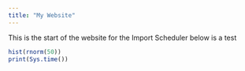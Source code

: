 ```yaml
---
title: "My Website"
---
```

    
This is the start of the website for the Import Scheduler
below is a test
```r
hist(rnorm(50))
print(Sys.time())
```

